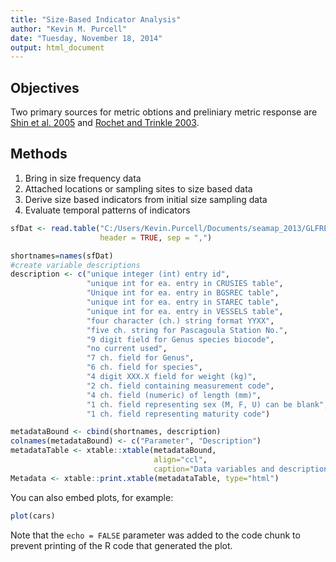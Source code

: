 ```yaml
---
title: "Size-Based Indicator Analysis"
author: "Kevin M. Purcell"
date: "Tuesday, November 18, 2014"
output: html_document
---
```


## Objectives

Two primary sources for metric obtions and preliniary metric response are [Shin et al. 2005](http://icesjms.oxfordjournals.org/content/62/3/384) and [Rochet and Trinkle 2003](http://www.nrcresearchpress.com/doi/abs/10.1139/f02-164).  


## Methods

1. Bring in size frequency data
2. Attached locations or sampling sites to size based data
3. Derive size based indicators from initial size sampling data
4. Evaluate temporal patterns of indicators


```r
sfDat <- read.table("C:/Users/Kevin.Purcell/Documents/seamap_2013/GLFREC.csv", 
                    header = TRUE, sep = ",")
```



```r

shortnames=names(sfDat)
#create variable descriptions
description <- c("unique integer (int) entry id",
                 "unique int for ea. entry in CRUSIES table",
                 "Unique int for ea. entry in BGSREC table",
                 "unique int for ea. entry in STAREC table",
                 "unique int for ea. entry in VESSELS table",
                 "four character (ch.) string format YYXX",
                 "five ch. string for Pascagoula Station No.",
                 "9 digit field for Genus species biocode",
                 "no current used",
                 "7 ch. field for Genus",
                 "6 ch. field for species",
                 "4 digit XXX.X field for weight (kg)",
                 "2 ch. field containing measurement code",
                 "4 ch. field (numeric) of length (mm)",
                 "1 ch. field representing sex (M, F, U) can be blank",
                 "1 ch. field representing maturity code")

metadataBound <- cbind(shortnames, description)
colnames(metadataBound) <- c("Parameter", "Description")
metadataTable <- xtable::xtable(metadataBound, 
                                align="ccl",
                                caption="Data variables and description") 
Metadata <- xtable::print.xtable(metadataTable, type="html")
```


You can also embed plots, for example:

```r
plot(cars)
```

Note that the `echo = FALSE` parameter was added to the code chunk to prevent printing of the R code that generated the plot.
